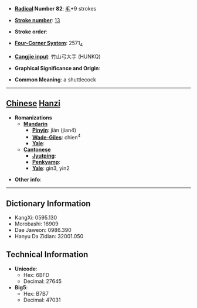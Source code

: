 * '''[[Wiktionary:Chinese radical index| Radical]] Number 82''': [[Wiktionary:Chinese radical index 毛|毛]]+9 strokes

* '''[[Wiktionary:Chinese total strokes index|Stroke number]]''': [[Wiktionary:Chinese total strokes index 13|13]]

* '''Stroke order''': 

* '''[[Wiktionary:Chinese four corner index|Four-Corner System]]''': 2571<sub>4</sub>

* '''[[Wiktionary:Chinese Cangjie index|Cangjie input]]''': 竹山弓大手 (HUNKQ)

* '''Graphical Significance and Origin''': 

* '''Common Meaning''': a shuttlecock

----

== [[Chinese]] [[Hanzi]] ==

* '''Romanizations'''
** '''[[Mandarin]]'''
*** '''[[Pinyin]]''': jiàn (jian4)
*** '''[[Wade-Giles]]''': chien<sup>4</sup>
*** '''[[Yale]]''': 
** '''[[Cantonese]]'''
*** '''[[Jyutping]]''':
*** '''[[Penkyamp]]''': 
*** '''[[Yale]]''': gin3, yin2

* '''Other info''': 

----

== Dictionary Information ==

* KangXi: 0595.130
* Morobashi: 16909
* Dae Jaweon: 0986.390
* Hanyu Da Zidian: 32001.050

== Technical Information ==

* '''Unicode''':
** Hex: 6BFD
** Decimal: 27645
* '''Big5''':
** Hex: B7B7
** Decimal: 47031
